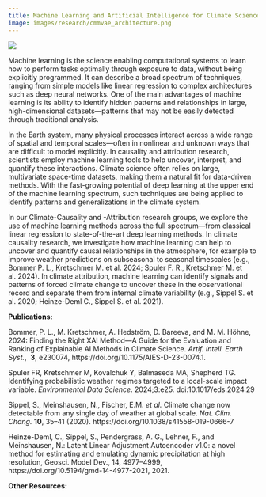 ```yaml
---
title: Machine Learning and Artificial Intelligence for Climate Science
image: images/research/cmmvae_architecture.png
---
```



![](/images/research/cmmvae_architecture.png)

Machine learning is the science enabling computational systems to learn how to perform tasks optimally through exposure to data, without being explicitly programmed. It can describe a broad spectrum of techniques, ranging from simple models like linear regression to complex architectures such as deep neural networks. One of the main advantages of machine learning is its ability to identify hidden patterns and relationships in large, high-dimensional datasets—patterns that may not be easily detected through traditional analysis.

In the Earth system, many physical processes interact across a wide range of spatial and temporal scales—often in nonlinear and unknown ways that are difficult to model explicitly. In causality and attribution research, scientists employ machine learning tools to help uncover, interpret, and quantify these interactions. Climate science often relies on large, multivariate space-time datasets, making them a natural fit for data-driven methods. With the fast-growing potential of deep learning at the upper end of the machine learning spectrum, such techniques are being applied to identify patterns and generalizations in the climate system.

In our Climate-Causality and -Attribution research groups, we explore the use of machine learning methods across the full spectrum—from classical linear regression to state-of-the-art deep learning methods. In climate causality research, we investigate how machine learning can help to uncover and quantify causal relationships in the atmosphere, for example to improve weather predictions on subseasonal to seasonal timescales (e.g., Bommer P. L., Kretschmer M. et al. 2024; Spuler F. R., Kretschmer M. et al. 2024). In climate attribution, machine learning can identify signals and patterns of forced climate change to uncover these in the observational record and separate them from internal climate variability (e.g., Sippel S. et al. 2020; Heinze-Deml C., Sippel S. et al. 2021).

**Publications:**

Bommer, P. L., M. Kretschmer, A. Hedström, D. Bareeva, and M. M. Höhne, 2024: Finding the Right XAI Method—A Guide for the Evaluation and Ranking of Explainable AI Methods in Climate Science. *Artif. Intell. Earth Syst.*,  **3**, e230074, https://doi.org/10.1175/AIES-D-23-0074.1.

Spuler FR, Kretschmer M, Kovalchuk Y, Balmaseda MA, Shepherd TG. Identifying probabilistic weather regimes targeted to a local-scale impact variable. *Environmental Data Science*. 2024;3:e25. doi:10.1017/eds.2024.29

Sippel, S., Meinshausen, N., Fischer, E.M. *et al.* Climate change now detectable from any single day of weather at global scale. *Nat. Clim. Chang.* **10**, 35–41 (2020). https://doi.org/10.1038/s41558-019-0666-7

Heinze-Deml, C., Sippel, S., Pendergrass, A. G., Lehner, F., and Meinshausen, N.: Latent Linear Adjustment Autoencoder v1.0: a novel method for estimating and emulating dynamic precipitation at high resolution, Geosci. Model Dev., 14, 4977–4999, https://doi.org/10.5194/gmd-14-4977-2021, 2021.


**Other Resources:**